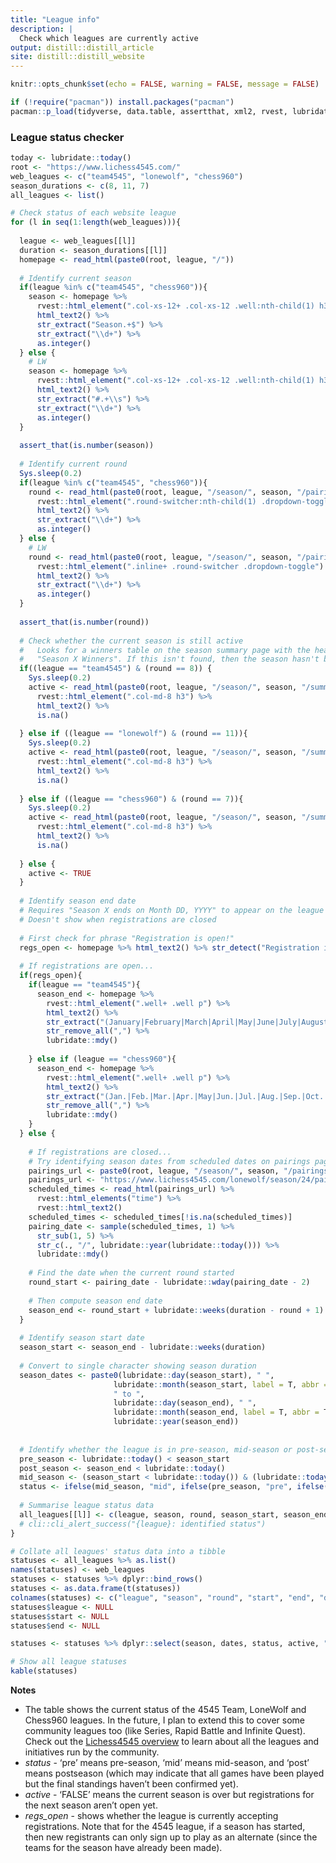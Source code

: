```yaml
---
title: "League info"
description: |
  Check which leagues are currently active     
output: distill::distill_article
site: distill::distill_website
---
```




```r
knitr::opts_chunk$set(echo = FALSE, warning = FALSE, message = FALSE)

if (!require("pacman")) install.packages("pacman")
pacman::p_load(tidyverse, data.table, assertthat, xml2, rvest, lubridate, knitr)
```



### League status checker

```r

today <- lubridate::today()
root <- "https://www.lichess4545.com/"
web_leagues <- c("team4545", "lonewolf", "chess960")
season_durations <- c(8, 11, 7)
all_leagues <- list()

# Check status of each website league
for (l in seq(1:length(web_leagues))){
  
  league <- web_leagues[[l]]
  duration <- season_durations[[l]]
  homepage <- read_html(paste0(root, league, "/"))
  
  # Identify current season
  if(league %in% c("team4545", "chess960")){
    season <- homepage %>% 
      rvest::html_element(".col-xs-12+ .col-xs-12 .well:nth-child(1) h3") %>% 
      html_text2() %>% 
      str_extract("Season.+$") %>% 
      str_extract("\\d+") %>% 
      as.integer()
  } else {
    # LW
    season <- homepage %>% 
      rvest::html_element(".col-xs-12+ .col-xs-12 .well:nth-child(1) h3") %>% 
      html_text2() %>% 
      str_extract("#.+\\s") %>% 
      str_extract("\\d+") %>% 
      as.integer()
  }
  
  assert_that(is.number(season))
  
  # Identify current round
  Sys.sleep(0.2)
  if(league %in% c("team4545", "chess960")){
    round <- read_html(paste0(root, league, "/season/", season, "/pairings/")) %>% 
      rvest::html_element(".round-switcher:nth-child(1) .dropdown-toggle") %>% 
      html_text2() %>% 
      str_extract("\\d+") %>% 
      as.integer()
  } else {
    # LW
    round <- read_html(paste0(root, league, "/season/", season, "/pairings/")) %>% 
      rvest::html_element(".inline+ .round-switcher .dropdown-toggle") %>% 
      html_text2() %>% 
      str_extract("\\d+") %>% 
      as.integer()
  }
  
  assert_that(is.number(round))
  
  # Check whether the current season is still active
  #   Looks for a winners table on the season summary page with the header
  #   "Season X Winners". If this isn't found, then the season hasn't been closed.
  if((league == "team4545") & (round == 8)) {
    Sys.sleep(0.2)
    active <- read_html(paste0(root, league, "/season/", season, "/summary/")) %>% 
      rvest::html_element(".col-md-8 h3") %>% 
      html_text2() %>% 
      is.na()
    
  } else if ((league == "lonewolf") & (round == 11)){
    Sys.sleep(0.2)
    active <- read_html(paste0(root, league, "/season/", season, "/summary/")) %>% 
      rvest::html_element(".col-md-8 h3") %>% 
      html_text2() %>% 
      is.na()
  
  } else if ((league == "chess960") & (round == 7)){
    Sys.sleep(0.2)
    active <- read_html(paste0(root, league, "/season/", season, "/summary/")) %>% 
      rvest::html_element(".col-md-8 h3") %>% 
      html_text2() %>% 
      is.na()
  
  } else {
    active <- TRUE
  }
  
  # Identify season end date
  # Requires "Season X ends on Month DD, YYYY" to appear on the league homepage
  # Doesn't show when registrations are closed
  
  # First check for phrase "Registration is open!"
  regs_open <- homepage %>% html_text2() %>% str_detect("Registration is open!")
  
  # If registrations are open...
  if(regs_open){
    if(league == "team4545"){
      season_end <- homepage %>% 
        rvest::html_element(".well+ .well p") %>% 
        html_text2() %>% 
        str_extract("(January|February|March|April|May|June|July|August|September|October|November|December)\\s\\d+,\\s\\d{4}") %>% 
        str_remove_all(",") %>% 
        lubridate::mdy()
      
    } else if (league == "chess960"){
      season_end <- homepage %>% 
        rvest::html_element(".well+ .well p") %>% 
        html_text2() %>% 
        str_extract("(Jan.|Feb.|Mar.|Apr.|May|Jun.|Jul.|Aug.|Sep.|Oct.|Nov.|Dec.)\\s\\d+,\\s\\d{4}") %>% 
        str_remove_all(",") %>% 
        lubridate::mdy()
    }
  } else {
    
    # If registrations are closed...
    # Try identifying season dates from scheduled dates on pairings page
    pairings_url <- paste0(root, league, "/season/", season, "/pairings/")
    pairings_url <- "https://www.lichess4545.com/lonewolf/season/24/pairings/" # testing
    scheduled_times <- read_html(pairings_url) %>% 
      rvest::html_elements("time") %>% 
      rvest::html_text2()
    scheduled_times <- scheduled_times[!is.na(scheduled_times)]
    pairing_date <- sample(scheduled_times, 1) %>% 
      str_sub(1, 5) %>% 
      str_c(., "/", lubridate::year(lubridate::today())) %>% 
      lubridate::mdy()
    
    # Find the date when the current round started
    round_start <- pairing_date - lubridate::wday(pairing_date - 2)
    
    # Then compute season end date
    season_end <- round_start + lubridate::weeks(duration - round + 1)
  }
  
  # Identify season start date
  season_start <- season_end - lubridate::weeks(duration)
  
  # Convert to single character showing season duration
  season_dates <- paste0(lubridate::day(season_start), " ",
                       lubridate::month(season_start, label = T, abbr = T), 
                       " to ",
                       lubridate::day(season_end), " ",
                       lubridate::month(season_end, label = T, abbr = T), " ",
                       lubridate::year(season_end))
                       
  
  # Identify whether the league is in pre-season, mid-season or post-season
  pre_season <- lubridate::today() < season_start
  post_season <- season_end < lubridate::today()
  mid_season <- (season_start < lubridate::today()) & (lubridate::today() < season_end)
  status <- ifelse(mid_season, "mid", ifelse(pre_season, "pre", ifelse(post_season, "post")))
  
  # Summarise league status data
  all_leagues[[l]] <- c(league, season, round, season_start, season_end, season_dates, active, status, regs_open)
  # cli::cli_alert_success("{league}: identified status")
}

# Collate all leagues' status data into a tibble
statuses <- all_leagues %>% as.list()
names(statuses) <- web_leagues
statuses <- statuses %>% dplyr::bind_rows()
statuses <- as.data.frame(t(statuses))
colnames(statuses) <- c("league", "season", "round", "start", "end", "dates", "active", "status", "regs_open")
statuses$league <- NULL
statuses$start <- NULL
statuses$end <- NULL

statuses <- statuses %>% dplyr::select(season, dates, status, active, "current_round" = round, regs_open)

# Show all league statuses
kable(statuses)


```

**Notes**

- The table shows the current status of the 4545 Team, LoneWolf and Chess960 leagues. In the future, I plan to extend this to cover some community leagues too (like Series, Rapid Battle and Infinite Quest). Check out the [Lichess4545 overview](https://bit.ly/35w1xqH) to learn about all the leagues and initiatives run by the community.
- *status* - 'pre' means pre-season, 'mid' means mid-season, and 'post' means postseason (which may indicate that all games have been played but the final standings haven't been confirmed yet).
- *active* - 'FALSE' means the current season is over but registrations for the next season aren't open yet.
- *regs_open* - shows whether the league is currently accepting registrations. Note that for the 4545 league, if a season has started, then new registrants can only sign up to play as an alternate (since the teams for the season have already been made). 

